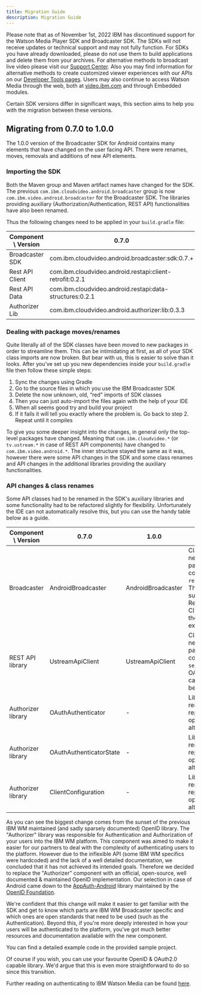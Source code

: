 ```yaml
---
title: Migration Guide
description: Migration Guide
---
```


<InlineNotification kind="warning">

Please note that as of November 1st, 2022 IBM has discontinued support for the Watson Media Player SDK and Broadcaster SDK. The SDKs will not receive updates or technical support and may not fully function. For SDKs you have already downloaded, please do not use them to build applications and delete them from your archives. For alternative methods to broadcast live video please visit our [Support Center](https://support.video.ibm.com/hc/en-us/categories/200545448-Broadcasting-on-IBM-Watson-Media). Also you may find information for alternative methods to create customized viewer experiences with our APIs on our [Developer Tools pages](https://developers.video.ibm.com/player-api-examples/custom-ui). Users may also continue to access Watson Media through the web, both at [video.ibm.com](http://video.ibm.com/) and through Embedded modules.

</InlineNotification>

Certain SDK versions differ in significant ways, this section aims to help you with the migration between these versions.

## Migrating from 0.7.0 to 1.0.0

The 1.0.0 version of the Broadcaster SDK for Android contains many elements that have changed on the user facing API.
There were renames, moves, removals and additions of new API elements.

### Importing the SDK

Both the Maven group and Maven artifact names have changed for the SDK.
The previous `com.ibm.cloudvideo.android.broadcaster` group is now `com.ibm.video.android.broadcaster` for the Broadcaster SDK.
The libraries providing auxiliary (Authorization/Authentication, REST API) functionalities have also been renamed.

Thus the following changes need to be applied in your `build.gradle` file:

| Component \ Version | 0.7.0                                                              | 1.0.0                                                                  |
|---------------------|--------------------------------------------------------------------|------------------------------------------------------------------------|
| Broadcaster SDK     | com.ibm.cloudvideo.android.broadcaster:sdk:0.7.+                   | com.ibm.video.android.broadcaster:sdk:1.0.+                            |
| Rest API Client     | com.ibm.cloudvideo.android.restapi:client-retrofit:0.2.1           | com.ibm.video.android.restapi:client-retrofit:0.3.0                    |
| Rest API Data       | com.ibm.cloudvideo.android.restapi:data-structures:0.2.1           | com.ibm.video.android.restapi:data-structures:0.3.0                    |
| Authorizer Lib      | com.ibm.cloudvideo.android.authorizer:lib:0.3.3                    | REPLACED with an open-source implementation: openid/AppAuth-Android    |

### Dealing with package moves/renames

Quite literally all of the SDK classes have been moved to new packages in order to streamline them. This can be intimidating at first, as all of your SDK class imports are now broken.
But bear with us, this is easier to solve than it looks. After you’ve set up you new dependencies inside your `build.gradle` file then follow these simple steps:

1. Sync the changes using Gradle
2. Go to the source files in which you use the IBM Broadcaster SDK
3. Delete the now unknown, old, “red” imports of SDK classes
4. Then you can just auto-import the files again with the help of your IDE
5. When all seems good try and build your project
6. If it fails it will tell you exactly where the problem is. Go back to step 2. Repeat until it compiles

To give you some deeper insight into the changes, in general only the top-level packages have changed. Meaning that `com.ibm.cloudvideo.*` (or `tv.ustream.*` in case of REST API components) have changed to `com.ibm.video.android.*`.
The inner structure stayed the same as it was, however there were some API changes in the SDK and some class renames and API changes in the additional libraries providing the auxiliary functionalities.


### API changes & class renames

Some API classes had to be renamed in the SDK's auxiliary libraries and some functionality had to be refactored slightly for flexibility.
Unfortunately the IDE can not automatically resolve this, but you can use the handy table below as a guide.

| Component \ Version | 0.7.0                   | 1.0.0               | Notes                                                                          |
|---------------------|-------------------------|---------------------|--------------------------------------------------------------------------------|
| Broadcaster         | AndroidBroadcaster      | AndroidBroadcaster  | Class requires a new mandatory parameter when constructing: `regionalCluster`. This is to add support for Regional Clusters. See the sample for examples. |
| REST API library    | UstreamApiClient        | UstreamApiClient    | Class requires a new mandatory parameter when constructing: `serviceUrl`. OAuth capabilities had been removed.     |
| Authorizer library  | OAuthAuthenticator      | -                   | Library has been removed and replaced with an open-source alternative.         |
| Authorizer library  | OAuthAuthenticatorState | -                   | Library has been removed and replaced with an open-source alternative.         |
| Authorizer library  | ClientConfiguration     | -                   | Library has been removed and replaced with an open-source alternative.         |

As you can see the biggest change comes from the sunset of the previous IBM WM maintained (and sadly sparsely documented) OpenID library.
The "Authorizer" library was responsible for Authentication and Authorization of your users into the IBM WM platform.
This component was aimed to make it easier for our partners to deal with the complexity of authenticating users to the platform.
However due to the inflexible API (some IBM WM specifics were hardcoded) and the lack of a well detailed documentation, we concluded that it has not achieved its intended goals.
Therefore we decided to replace the "Authorizer" component with an official, open-source, well documented & maintained OpenID implementation.
Our selection in case of Android came down to the [AppAuth-Android] library maintained by the [OpenID Foundation].

We're confident that this change will make it easier to get familiar with the SDK and get to know which parts are IBM WM Broadcaster specific
and which ones are open standards that need to be used (such as the Authentication). Beyond this, if you're more deeply interested in
how your users will be authenticated to the platform, you've got much better resources and documentation available with the new component.

You can find a detailed example code in the provided sample project.

Of course if you wish, you can use your favourite OpenID & OAuth2.0 capable library.
We'd argue that this is even more straightforward to do so since this transition.

Further reading on authenticating to IBM Watson Media can be found [here](https://developers.video.ibm.com/api-basics-overview).

[AppAuth-Android]: https://github.com/openid/AppAuth-Android
[OpenID Foundation]: https://openid.net/
